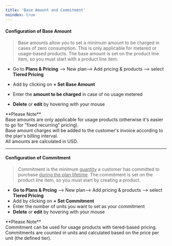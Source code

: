 ```yaml
---
title: 'Base Amount and Commitment'
noindex: true
---
```


#### Configuration of Base Amount 
> Base amounts allow you to set a minimum amount to be charged in cases of zero consumption. This is only applicable for metered or usage-based products.
The base amount is set on the product line item, so you must start with a product line item.

  
-   Go to **Plans & Pricing** --> New plan--> Add pricing & products -->  select **Tiered Pricing**
    
-   Add by clicking on **+ Set Base Amount**
    
-   Enter the **amount to be charged** in case of no usage metered
    
-   **Delete** or **edit** by hovering with your mouse 
   
<Tip>
    **Please Note** <br/>
    Base amounts are only applicable for usage products (otherwise it's easier to go for "fixed recurring" pricing). <br/>
    Base amount charges will be added to the customer's invoice according to the plan's billing interval. <br/>
    All amounts are calculated in USD.
</Tip>

---

#### Configuration of Commitment

> Commitment is the minimum <u>quantity</u> a customer has committed to purchase <u>during the plan lifetime</u>.
The commitment is set on the product line item, so you must start by creating a product.

-   **Go to Plans & Prcing** --> New plan--> Add pricing & products --> select **Tiered Pricing**
-   Add by clicking on **+ Set Commitment**  
-   Enter the number of units you want to set as your commitment
-   **Delete** or **edit** by hovering with your mouse
    
<Tip>
    **Please Note** <br/>
    Commitment can be used for usage products with tiered-based pricing. <br/>
    Commitments are counted in units and calculated based on the price per unit (the defined tier).
</Tip>